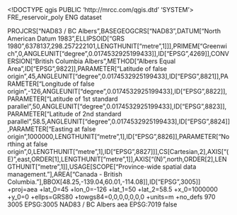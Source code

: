 <!DOCTYPE qgis PUBLIC 'http://mrcc.com/qgis.dtd' 'SYSTEM'>
<qgis version="3.34.10-Prizren">
  <identifier>FRE_reservoir_poly</identifier>
  <parentidentifier></parentidentifier>
  <language>ENG</language>
  <type>dataset</type>
  <title>FRE_reservoir_poly</title>
  <abstract></abstract>
  <links/>
  <dates/>
  <fees></fees>
  <encoding></encoding>
  <crs>
    <spatialrefsys nativeFormat="Wkt">
      <wkt>PROJCRS["NAD83 / BC Albers",BASEGEOGCRS["NAD83",DATUM["North American Datum 1983",ELLIPSOID["GRS 1980",6378137,298.257222101,LENGTHUNIT["metre",1]]],PRIMEM["Greenwich",0,ANGLEUNIT["degree",0.0174532925199433]],ID["EPSG",4269]],CONVERSION["British Columbia Albers",METHOD["Albers Equal Area",ID["EPSG",9822]],PARAMETER["Latitude of false origin",45,ANGLEUNIT["degree",0.0174532925199433],ID["EPSG",8821]],PARAMETER["Longitude of false origin",-126,ANGLEUNIT["degree",0.0174532925199433],ID["EPSG",8822]],PARAMETER["Latitude of 1st standard parallel",50,ANGLEUNIT["degree",0.0174532925199433],ID["EPSG",8823]],PARAMETER["Latitude of 2nd standard parallel",58.5,ANGLEUNIT["degree",0.0174532925199433],ID["EPSG",8824]],PARAMETER["Easting at false origin",1000000,LENGTHUNIT["metre",1],ID["EPSG",8826]],PARAMETER["Northing at false origin",0,LENGTHUNIT["metre",1],ID["EPSG",8827]]],CS[Cartesian,2],AXIS["(E)",east,ORDER[1],LENGTHUNIT["metre",1]],AXIS["(N)",north,ORDER[2],LENGTHUNIT["metre",1]],USAGE[SCOPE["Province-wide spatial data management."],AREA["Canada - British Columbia."],BBOX[48.25,-139.04,60.01,-114.08]],ID["EPSG",3005]]</wkt>
      <proj4>+proj=aea +lat_0=45 +lon_0=-126 +lat_1=50 +lat_2=58.5 +x_0=1000000 +y_0=0 +ellps=GRS80 +towgs84=0,0,0,0,0,0,0 +units=m +no_defs</proj4>
      <srsid>970</srsid>
      <srid>3005</srid>
      <authid>EPSG:3005</authid>
      <description>NAD83 / BC Albers</description>
      <projectionacronym>aea</projectionacronym>
      <ellipsoidacronym>EPSG:7019</ellipsoidacronym>
      <geographicflag>false</geographicflag>
    </spatialrefsys>
  </crs>
  <extent/>
</qgis>
